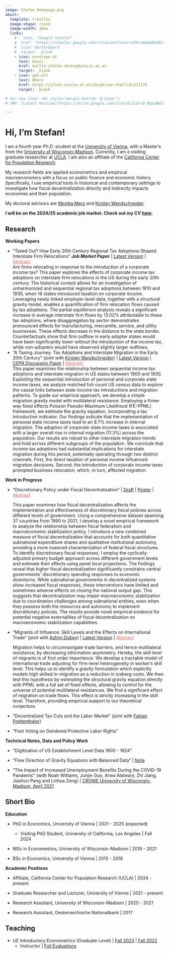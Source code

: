 ```yaml
---
image: Stefan_Homepage.png
about:
  template: trestles
  image-shape: round
  image-width: 18em
  links:
    # - text: "Google Scholar"
    #  href: "https://scholar.google.com/citations?user=sFKrvAkAAAAJ&hl=en&oi=sra"
    #  icon: mortarboard
    #  target: _blank
    - icon: envelope-at
      text: Email
      href: mailto:stefan.smutny@univie.ac.at
      target: _blank
    - icon: geo-alt
      text: Where
      href: https://ufind.univie.ac.at/de/person.html?id=117176
      target: _blank

# for new line: <br style="margin-bottom: 0.2rem;">
# JMP: [Latest Version](https://drive.google.com/file/d/1idrsD_MqsqWU3ZRCHVjIHrHDyECoU2Ji/view?usp=sharing){target="_blank"}

---
```


# Hi, I'm Stefan! 

I am a fourth year Ph.D. student at the [University of Vienna](https://econ.univie.ac.at/){target="_blank"}, with a Master's from the [University of Wisconsin-Madison](https://econ.wisc.edu/){target="_blank"}. Currently, I am a visiting graduate researcher at [UCLA](https://economics.ucla.edu/){target="_blank"}. I am also an affiliate of the [California Center for Population Research](https://ccpr.ucla.edu//){target="_blank"}.

My research fields are applied econometrics and empirical macroeconomics with a focus on public finance and economic history. Specifically, I use empirical tools in historical and contemporary settings to investigate how fiscal decentralization directly and indirectly impacts economies and their population.

My doctoral advisors are [Monika Merz](https://sites.google.com/view/monikamerz){target="_blank"} and [Kirsten Wandschneider](https://wirtschaftsgeschichte.univie.ac.at/menschen/wissenschaftliche-mitarbeiterinnen/wandschneider-kirsten/){target="_blank"}.

**I will be on the 2024/25 academic job market. Check out my CV [here](https://drive.google.com/file/d/1snHpHVrMZMgXSdY6m4Gn6cG-mf3UzUEl/view?usp=sharing){target="_blank"}.**


## Research

**Working Papers**

- "Taxed Out? How Early 20th Century Regional Tax Adoptions Shaped Interstate Firm Relocations"
  ***Job Market Paper*** \| [Latest Version](https://drive.google.com/file/d/1idrsD_MqsqWU3ZRCHVjIHrHDyECoU2Ji/view?usp=sharing){target="_blank"} \| <a data-bs-toggle="collapse" data-bs-target="#collapseExample1" aria-expanded="false" aria-controls="collapseExample1" style="cursor: pointer; text-decoration: underline; color: #eb6864;">
  Abstract
</a> <br>
 <div class="collapse" id="collapseExample1" style="border: none;">
  <div class="card card-body no-border">
    Are firms relocating in response to the introduction of a corporate income tax? This paper explores the effects of corporate income tax adoptions on interstate firm relocations in the US during the early 20th century. The historical context allows for an investigation of unharmonized and sequential regional tax adoptions between 1910 and 1930, when 16 states introduced taxation on corporate income. Leveraging newly linked employer-level data, together with a structural gravity model, enables a quantification of firm relocation flows caused by tax adoptions. The partial equilibrium analysis reveals a significant increase in average interstate firm flows by 13.02% attributable to these tax adoptions, where disaggregation by sector demonstrates pronounced effects for manufacturing, mercantile, service, and utility businesses. These effects decrease in the distance to the state border. Counterfactuals show that firm outflow in early adopter states would have been significantly lower without the introduction of the income tax, while non-adopters would have observed slightly larger outflows. </div>
</div>

- "A Taxing Journey: Tax Adoptions and Interstate Migration in the Early 20th Century" (joint with [Kirsten Wandschneider](https://wirtschaftsgeschichte.univie.ac.at/en/people/faculty/wandschneider-kirsten/){target="_blank"}) \|
  [Latest Version](https://drive.google.com/file/d/1TFStq97dHhxE_um10eeLCwTjCxucrtox/view?usp=sharing){target="_blank"} \| [CEPR Discussion Paper](https://cepr.org/publications/dp18729){target="_blank"} \| <a data-bs-toggle="collapse" data-bs-target="#collapseExample" aria-expanded="false" aria-controls="collapseExample" style="cursor: pointer; text-decoration: underline; color: #eb6864;">
  Abstract
</a> <br>
<div class="collapse" id="collapseExample">
  <div class="card card-body no-border">
    This paper examines the relationship between sequential income tax adoptions and interstate migration in US states between 1900 and 1930. Exploiting the sequential introduction of personal and corporate state income taxes, we analyze matched full-count US census data to explore the causal links between state income tax introductions and migration patterns. To guide our empirical approach, we develop a simple migration gravity model with multilateral resistance. Employing a three-way fixed effects Poisson Pseudo-Maximum Likelihood (FE-PPML) framework, we estimate the gravity equation, incorporating a tax introduction indicator. Our findings indicate that the implementation of personal state income taxes lead to an 8.7% increase in internal migration. The adoption of corporate state income taxes is associated with a larger overall rise in internal migration (11.3%) across the population. Our results are robust to other interstate migration trends and hold across different subgroups of the population.  We conclude that income tax adoptions had substantial implications for interstate migration during this period, potentially operating through two distinct channels. First, the direct taxation of personal income influenced migration decisions. Second, the introduction of corporate income taxes prompted business relocation, which, in turn, affected migration. </div>
</div>

**Work in Progress**

- "Discretionary Policy under Fiscal Decentralization" \| [Draft](https://drive.google.com/file/d/1CMybOPIo-S-Lz_nZsLb5jjaUBlK14Rzh/view?usp=drive_link){target="_blank"} \|
  [Poster](StabilizationPolicy_Poster.pdf){target="_blank"} \| <a data-bs-toggle="collapse" data-bs-target="#collapseExample2" aria-expanded="false" aria-controls="collapseExample2" style="cursor: pointer; text-decoration: underline; color: #eb6864;">
  Abstract
</a> <br>
<div class="collapse" id="collapseExample2" style="border: none;">
  <div class="card card-body no-border">
    This paper examines how fiscal decentralization affects the implementation and effectiveness of discretionary fiscal policies across different levels of government. Using a comprehensive dataset spanning 37 countries from 1990 to 2021, I develop a novel empirical framework to analyze the relationship between fiscal federalism and macroeconomic stabilization policy. I introduce a new combined measure of fiscal decentralization that accounts for both quantitative subnational expenditure shares and qualitative institutional autonomy, providing a more nuanced characterization of federal fiscal structures. To identify discretionary fiscal responses, I employ the cyclically-adjusted primary budget approach across different government levels and estimate their effects using panel local projections. The findings reveal that higher fiscal decentralization significantly constrains central governments' discretionary spending responses to economic downturns. While subnational governments in decentralized systems show increased fiscal responses, these interventions have limited and sometimes adverse effects on closing the national output gap. This suggests that decentralization may impair macroeconomic stabilization due to coordination challenges among subnational entities, even when they possess both the resources and autonomy to implement discretionary policies. The results provide novel empirical evidence for potential negative externalities of fiscal decentralization on macroeconomic stabilization capabilities. </div>
</div>

- "Migrants of Influence: Skill Levels and the Effects on International Trade" (joint with [Ashim Dubey](https://sites.google.com/view/ashim-dubey){target="_blank"}) \|
  [Latest Version](https://drive.google.com/file/d/1t8L7Jj5MSBhZhVJQYEr1DryyB3HkUiO-/view){target="_blank"} \| <a data-bs-toggle="collapse" data-bs-target="#collapseExample3" aria-expanded="false" aria-controls="collapseExample3" style="cursor: pointer; text-decoration: underline; color: #eb6864;">
  Abstract
</a> <br>
<div class="collapse" id="collapseExample3" style="border: none;">
  <div class="card card-body no-border">
    Migration helps to circumnavigate trade barriers, and hence multilateral resistance, by decreasing information asymmetry. Hereby, the skill level of migrants is of first order importance. We develop a tractable model of international trade adjusting for firm-level heterogeneity in worker's skill level. This helps us to identify a gravity formulation which explicitly models high skilled in-migration as a reduction in iceberg costs. We then test this hypothesis by estimating the structural gravity equation directly with PPML with a full set of fixed effects, allowing to control for the universe of potential multilateral resistances. We find a significant effect of migration on trade flows. This effect is strictly increasing in the skill level. Therefore, providing empirical support to our theoretical conjecture. </div>
</div>

- "Decentralized Tax Cuts and the Labor Market" (joint with [Fabian Prettenthaler](https://fabianprettenthaler.github.io/){target="_blank"}) <br style="margin-bottom: 0.2rem;">

- "Foot Voting on Gendered Protective Labor Rights" <br style="margin-bottom: 0.2rem;">

**Technical Notes, Data and Policy Work**

- "Digitization of US Establishment Level Data 1900 - 1924" <br style="margin-bottom: 0.2rem;">

- "Flow Direction of Gravity Equations with Balanced Data" \|
  [Note](https://drive.google.com/file/d/1nTiauB2LX-74UdGsLRscIwY3Z6u-Rucq/view?usp=sharing){target="_blank"}

- "The Impact of Increased Unemployment Benefits During the COVID-19 Pandemic" (with Noah Williams, Junjie Guo, Arwa Alalwani, Zhi Jiang, Jiashun Pang and Linhua Zeng) \| [CROWE University of Wisconsin-Madison, April 2021](https://crowe.wisc.edu/2021/04/01/the-impact-of-increased-unemployment-benefits-during-the-covid-19-pandemic/){target="_blank"} <br style="margin-bottom: 0.2rem;">

## Short Bio

**Education**

<div style="margin-bottom: 0.5rem;">
- PhD in Economics, University of Vienna | 2021 - 2025 (expected)
  <div style="margin-top: 0.2rem; margin-bottom: 0.2rem;">
  - Visiting PhD Student, University of California, Los Angeles | Fall 2024
  </div>
</div>

- MSc in Econometrics, University of Wisconsin-Madison \| 2019 - 2021 

- BSc in Economics, University of Vienna \| 2015 - 2018 

**Academic Positions**

- Affiliate, California Center for Population Research (UCLA) \| 2024 - present 

- Graduate Researcher and Lecturer, University of Vienna \| 2021 - present 

- Research Assistant, University of Wisconsin-Madison \| 2020 - 2021 

- Research Assistant, Oesterreichische Nationalbank \| 2017 

## Teaching

-   UE Introductory Econometrics (Graduate Level) \| [Fall 2023](https://ufind.univie.ac.at/en/course.html?lv=040115&semester=2023W){target="_blank"} \| [Fall 2022](https://ufind.univie.ac.at/en/course.html?lv=040115&semester=2022W){target="_blank"} <br style="margin-bottom: 0.2rem;">
    -   Instructor \| [Full Evaluations](Evaluations_Stefan.pdf){target="_blank"}
    
    
   
    
    
    
